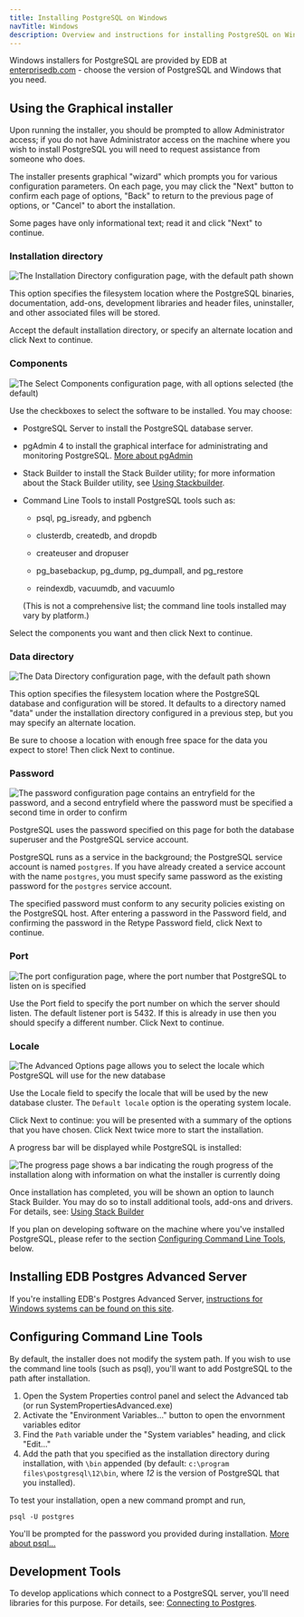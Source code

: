 ```yaml
---
title: Installing PostgreSQL on Windows
navTitle: Windows
description: Overview and instructions for installing PostgreSQL on Windows systems
---
```


Windows installers for PostgreSQL are provided by EDB at [enterprisedb.com](https://www.enterprisedb.com/downloads/postgres-postgresql-downloads) - choose the version of PostgreSQL and Windows that you need. 

## Using the Graphical installer

Upon running the installer, you should be prompted to allow Administrator access; if you do not have Administrator access on the machine where you wish to install PostgreSQL you will need to request assistance from someone who does.

The installer presents graphical "wizard" which prompts you for various configuration parameters. On each page, you may click the "Next" button to confirm each page of options, "Back" to return to the previous page of options, or "Cancel" to abort the installation. 

Some pages have only informational text; read it and click "Next" to continue.

### Installation directory

![The Installation Directory configuration page, with the default path shown](./images/the_installation_directory_dialog.png)

This option specifies the filesystem location where the PostgreSQL binaries, documentation, add-ons, development libraries and header files, uninstaller, and other associated files will be stored.

Accept the default installation directory, or specify an alternate location and click Next to continue.

### Components

![The Select Components configuration page, with all options selected (the default)](./images/the_select_components_dialog.png)

Use the checkboxes to select the software to be installed. You may choose:

- PostgreSQL Server to install the PostgreSQL database server.

- pgAdmin 4 to install the graphical interface for administrating and monitoring PostgreSQL. [More about pgAdmin](https://www.pgadmin.org/faq/)

- Stack Builder to install the Stack Builder utility; for more information about the Stack Builder utility, see [Using Stackbuilder](https://www.enterprisedb.com/edb-docs/d/postgresql/installation-getting-started/installation-guide-installers/12/using_stackbuilder.html#using-stackbuilder).

- Command Line Tools to install PostgreSQL tools such as:

   - psql, pg_isready, and pgbench

   - clusterdb, createdb, and dropdb

   - createuser and dropuser

   - pg_basebackup, pg_dump, pg_dumpall, and pg_restore

   - reindexdb, vacuumdb, and vacuumlo

   (This is not a comprehensive list; the command line tools installed may vary by platform.)

Select the components you want and then click Next to continue.

### Data directory

![The Data Directory configuration page, with the default path shown](./images/the_data_directory_dialog.png)

This option specifies the filesystem location where the PostgreSQL database and configuration will be stored. It defaults to a directory named "data" under the installation directory configured in a previous step, but you may specify an alternate location. 

Be sure to choose a location with enough free space for the data you expect to store! Then click Next to continue.

### Password

![The password configuration page contains an entryfield for the password, and a second entryfield where the password must be specified a second time in order to confirm](./images/the_password_dialog.png)

PostgreSQL uses the password specified on this page for both the database superuser and the PostgreSQL service account.

PostgreSQL runs as a service in the background; the PostgreSQL service account is named `postgres`. If you have already created a service account with the name `postgres`, you must specify same password as the existing password for the `postgres` service account.

The specified password must conform to any security policies existing on the PostgreSQL host. After entering a password in the Password field, and confirming the password in the Retype Password field, click Next to continue.

### Port 

![The port configuration page, where the port number that PostgreSQL to listen on is specified](./images/the_port_dialog.png)

Use the Port field to specify the port number on which the server should listen. The default listener port is 5432. If this is already in use then you should specify a different number. Click Next to continue.

### Locale

![The Advanced Options page allows you to select the locale which PostgreSQL will use for the new database](./images/the_advanced_options_dialog.png)

Use the Locale field to specify the locale that will be used by the new database cluster. The `Default locale` option is the operating system locale. 

Click Next to continue: you will be presented with a summary of the options that you have chosen. Click Next twice more to start the installation.

A progress bar will be displayed while PostgreSQL is installed:

![The progress page shows a bar indicating the rough progress of the installation along with information on what the installer is currently doing](./images/the_installing_dialog.png)

Once installation has completed, you will be shown an option to launch Stack Builder. You may do so to install additional tools, add-ons and drivers. For details, see: [Using Stack Builder](https://www.enterprisedb.com/edb-docs/d/postgresql/installation-getting-started/installation-guide-installers/12/using_stackbuilder.html)

If you plan on developing software on the machine where you've installed PostgreSQL, please refer to the section [Configuring Command Line Tools](#configuring-command-line-tools), below.

## Installing EDB Postgres Advanced Server 

If you're installing EDB's Postgres Advanced Server, [instructions for Windows systems can be found on this site](https://www.enterprisedb.com/edb-docs/d/edb-postgres-advanced-server/installation-getting-started/installation-guide-for-windows/12/toc.html).


## Configuring Command Line Tools

By default, the installer does not modify the system path. If you wish to use the command line tools (such as psql), you'll want to add PostgreSQL to the path after installation.

1. Open the System Properties control panel and select the Advanced tab (or run SystemPropertiesAdvanced.exe)
2. Activate the "Environment Variables..." button to open the envornment variables editor
3. Find the `Path` variable under the "System variables" heading, and click "Edit..."
4. Add the path that you specified as the installation directory during installation, with `\bin` appended (by default: `c:\program files\postgresql\12\bin`, where <i>12</i> is the version of PostgreSQL that you installed). 

To test your installation, open a new command prompt and run,

```shell
psql -U postgres
```

You'll be prompted for the password you provided during installation. [More about psql...](http://postgresguide.com/utilities/psql.html)

## Development Tools

To develop applications which connect to a PostgreSQL server, you'll need libraries for this purpose. For details, see: [Connecting to Postgres](/getting-started/connecting_to_postgres).
